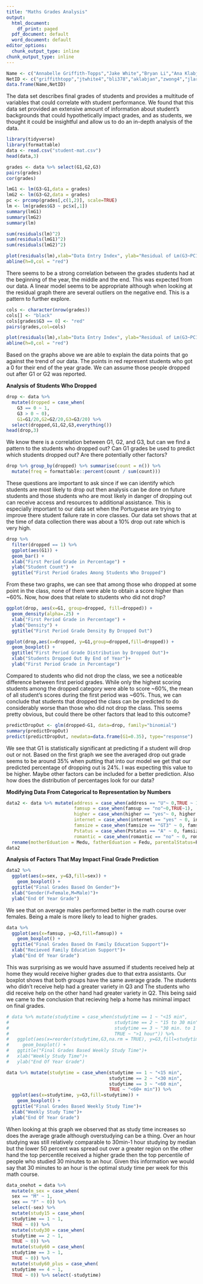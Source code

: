 ```yaml
---
title: "Maths Grades Analysis"
output:
  html_document:
    df_print: paged
  pdf_document: default
  word_document: default
editor_options:
  chunk_output_type: inline
chunk_output_type: inline
---
```

```r
Name <- c("Annabelle Griffith-Topps","Jake White","Bryan Li","Ana Klabjan","Zi Hern Wong","Jacob Larget")
NetID <- c("griffithtopp","jtwhite4","bli378","aklabjan","zwong4","jlarget")
data.frame(Name,NetID)
```
The data set describes final grades of students and provides a multitude of variables that could correlate with student performance. We found that this data set provided an extensive amount of information about student’s backgrounds that could hypothetically impact grades, and as students, we thought it could be insightful and allow us to do an in-depth analysis of the data. 

```r
library(tidyverse)
library(formattable)
data <- read.csv("student-mat.csv")
head(data,3)
```


```r
grades <- data %>% select(G1,G2,G3)
pairs(grades)
cor(grades)
```
```r
lmG1 <- lm(G3~G1,data = grades)
lmG2 <- lm(G3~G2,data = grades)
pc <- prcomp(grades[,c(1,2)], scale=TRUE)
lm <- lm(grades$G3 ~ pc$x[,1])
summary(lmG1)
summary(lmG2)
summary(lm)
```

```r
sum(residuals(lm)^2)
sum(residuals(lmG1)^2)
sum(residuals(lmG2)^2)
```
```r
plot(residuals(lm),xlab="Data Entry Index", ylab="Residual of Lm(G3~PC1)")
abline(h=0,col = "red")
```
There seems to be a strong correlation between the grades students had at the beginning of the year, the middle and the end. This was expected from our data. A linear model seems to be appropriate although when looking at the residual graph there are several outliers on the negative end. This is a pattern to further explore.
```r
cols <- character(nrow(grades))
cols[] <- "black"
cols[grades$G3 == 0] <- "red"
pairs(grades,col=cols)

plot(residuals(lm),xlab="Data Entry Index", ylab="Residual of Lm(G3~PC1)",col = cols)
abline(h=0,col = "red")
```
Based on the graphs above we are able to explain the data points that go against the trend of our data. The points in red represent students who got a 0 for their end of the year grade. We can assume those people dropped out after G1 or G2 was reported.

__Analysis of Students Who Dropped__
```r
drop <- data %>%
  mutate(dropped = case_when(
    G3 == 0 ~ 1,
    G3 > 0 ~ 0),
    G1=G1/20,G2=G2/20,G3=G3/20) %>%
  select(dropped,G1,G2,G3,everything())
head(drop,3)
```

We know there is a correlation between G1, G2, and G3, but can we find a pattern to the students who dropped out? Can G1 grades be used to predict which students dropped out? Are there potentially other factors? 

```r
drop %>% group_by(dropped) %>% summarise(count = n()) %>%
  mutate(freq = formattable::percent(count / sum(count)))
```

These questions are important to ask since if we can identify which students are most likely to drop out then analysis can be done on future students and those students who are most likely in danger of dropping out can receive access and resources to additional assistance. This is especially important to our data set when the Portuguese are trying to improve there student failure rate in core classes. Our data set shows that at the time of data collection there was about a 10% drop out rate which is very high. 

```r
drop %>%
  filter(dropped == 1) %>%
  ggplot(aes(G1)) +
  geom_bar() +
  xlab("First Period Grade in Percentage") +
  ylab("Student Count") +
  ggtitle("First Period Grades Among Students Who Dropped")
```

From these two graphs, we can see that among those who dropped at some point in the class, none of them were able to obtain a score higher than ~60%. Now, how does that relate to students who did not drop?

```r
ggplot(drop, aes(x=G1, group=dropped, fill=dropped)) +
  geom_density(alpha=.25) +
  xlab("First Period Grade in Percentage") +
  ylab("Density") +
  ggtitle("First Period Grade Density By Dropped Out")

ggplot(drop,aes(x=dropped, y=G1,group=dropped,fill=dropped)) + 
  geom_boxplot() +
  ggtitle("First Period Grade Distribution by Dropped Out")+
  xlab("Students Dropped Out By End of Year")+
  ylab("First Period Grade in Percentage")
```
Compared to students who did not drop the class, we see a noticeable difference between first period grades. While only the highest scoring students among the dropped category were able to score ~60%, the mean of all student's scores during the first period was ~60%. Thus, we can conclude that students that dropped the class can be predicted to do considerably worse than those who did not drop the class. This seems pretty obvious, but could there be other factors that lead to this outcome?

```r
predictDropOut <- glm(dropped~G1, data=drop, family="binomial")
summary(predictDropOut)
predict(predictDropOut, newdata=data.frame(G1=0.35), type="response")
```
We see that G1 is statistically significant at predicting if a student will drop out or not. 
Based on the first graph we see the averaged drop out grade seems to be around 35% when putting that into our model we get that our predicted percentage of dropping out is 24%. I was expecting this value to be higher. Maybe other factors can be included for a better prediction. Also how does the distribution of percentages look for our data?

__Modifying Data From Categorical to Representation by Numbers__
```r
data2 <- data %>% mutate(address = case_when(address == "U"~ 0,TRUE ~ 1),
                         famsup = case_when(famsup == "no"~0,TRUE~1),
                         higher = case_when(higher == "yes"~ 0, higher == "no" ~ 1),
                         internet = case_when(internet == "yes" ~ 0, internet == "no" ~ 1),
                         famsize = case_when(famsize == "GT3" ~ 0, famsize == "LE3" ~ 1),
                         Pstatus = case_when(Pstatus == "A" ~ 0, famsize == "T" ~ 1),
                         romantic = case_when(romantic == "no" ~ 0, romantic=="yes" ~ 1))%>%
  rename(motherEduation = Medu, fatherEduation = Fedu, parentalStatus=Pstatus)
data2
```

__Analysis of Factors That May Impact Final Grade Prediction__
```r
data2 %>% 
  ggplot(aes(x=sex, y=G3,fill=sex)) + 
    geom_boxplot() +
  ggtitle("Final Grades Based On Gender")+
  xlab("Gender(F=Female,M=Male)")+
  ylab("End Of Year Grade")
```

We see that on average males performed better in the math course over females. Being a male is more likely to lead to higher grades.

```r
data %>%
  ggplot(aes(x=famsup, y=G3,fill=famsup)) + 
    geom_boxplot() +
  ggtitle("Final Grades Based On Family Education Support")+
  xlab("Recieved Family Education Support")+
  ylab("End Of Year Grade")
```

This was surprising as we would have assumed if students received help at home they would receive higher grades due to that extra assistants. Our boxplot shows that both groups have the same average grade. The students who didn't receive help had a greater variety in Q3 and The students who did receive help on the other hand had greater variety in Q2. This being said we came to the conclusion that recieving help a home has minimal impact on final grades. 

```r
# data %>% mutate(studytime = case_when(studytime == 1 ~ "<15 min",
#                                       studytime == 2 ~ "15 to 30 min",
#                                       studytime == 3 ~ "30 min. to 1 hour",
#                                       TRUE ~ ">1 hour")) %>%
#   ggplot(aes(x=reorder(studytime,G3,na.rm = TRUE), y=G3,fill=studytime)) + 
#     geom_boxplot() +
#   ggtitle("Final Grades Based Weekly Study Time")+
#   xlab("Weekly Study Time")+
#   ylab("End Of Year Grade")

data %>% mutate(studytime = case_when(studytime == 1 ~ "<15 min",
                                      studytime == 2 ~ "<30 min",
                                      studytime == 3 ~ "<60 min",
                                      TRUE ~ "<60+ min")) %>% 
  ggplot(aes(x=studytime, y=G3,fill=studytime)) + 
    geom_boxplot() +
  ggtitle("Final Grades Based Weekly Study Time")+
  xlab("Weekly Study Time")+
  ylab("End Of Year Grade")
```

When looking at this graph we observed that as study time increases so does the average grade although overstudying can be a thing. Over an hour studying was still relatively comparable to 30min-1 hour studying by median but the lower 50 percent was spread out over a greater region on the other hand the top percentile received a higher grade then the top percentile of people who studied 30 minutes to an hour. Given this information we would say that 30 minutes to an hour is the optimal study time per week for this math course.

```r
data_onehot = data %>%
  mutate(m_sex = case_when(
  sex == "M" ~ 1,
  sex == "F" ~ 0)) %>%
  select(-sex) %>%
  mutate(study15 = case_when(
  studytime == 1 ~ 1,
  TRUE ~ 0)) %>%
  mutate(study30 = case_when(
  studytime == 2 ~ 1,
  TRUE ~ 0)) %>%
  mutate(study60 = case_when(
  studytime == 3 ~ 1,
  TRUE ~ 0)) %>% 
  mutate(study60_plus = case_when(
  studytime == 4 ~ 1,
  TRUE ~ 0)) %>% select(-studytime)
```
